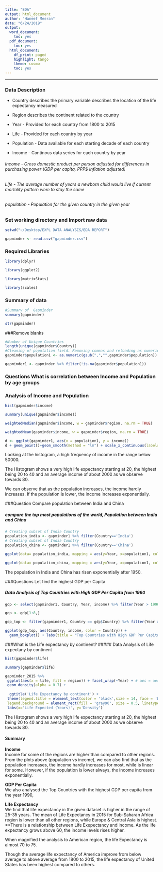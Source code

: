 ```yaml
---
title: "EDA"
output: html_document
author: "Haneef Meeran"
date: "6/24/2019"
output:
  word_document:
    toc: yes
  pdf_document:
    toc: yes
  html_document:
    df_print: paged
    highlight: tango
    theme: cosmo
    toc: yes
---
```


---

### Data Description

- Country describes the primary variable describes the location of the life expectancy measured

- Region describes the continent related to the country

- Year - Provided for each country from 1800 to 2015

- Life - Provided for each country by year

- Population - Data available for each starting decade of each country

- Income - Continous data series for each country by year


###### Income - Gross domestic product per person adjusted for differences in purchasing power (GDP per capita, PPP$ inflation adjusted)
###### Life - The average number of years a newborn child would live if  current mortality pattern were to stay the same
###### population - Population for the given country in the given year


### Set working directory and Import raw data

```r
setwd("~/Desktop/EXPL DATA ANALYSIS/EDA REPORT")

gapminder <- read.csv("gapminder.csv")

```

### Required Libraries
```r

library(dplyr)

library(ggplot2)

library(matrixStats)

library(scales)

```


### Summary of data
```r
#Summary of  Gapminder 
summary(gapminder)

str(gapminder)
```

###Remove blanks
```r
#Number of Unique Countries
length(unique(gapminder$Country))
#Cleaning of population field. Removing commas and reloading as numeric in a different dataset without NAs.
gapminder$population1 <- as.numeric(gsub(",","",gapminder$population))

gapminder1 <- gapminder %>% filter(!is.na(gapminder$population1))

```


### Questions What is correlation between Income and Population by age groups
### Analysis of Income and Population
```r

hist(gapminder$income)

summary(unique(gapminder$income))

weightedMedian(gapminder$income, w = gapminder$region, na.rm = TRUE)

weightedMean(gapminder$income, w = gapminder$region, na.rm = TRUE)

d <- ggplot(gapminder1, aes(x = population1, y = income))
d + geom_point()+geom_smooth(method = "lm") + scale_x_continuous(labels = scales::comma) 

```
Looking at the histogram, a high frequency of income in the range below 50000.

The Histogram shows a very high life expectancy starting at 20, the highest being 20 to 40 and an average income of about 2000 as we observe towards 80.

We can observe that as the population increases, the income hardly increases. If the population is lower, the income increases exponentially. 

###Question Compare population between India and China

##### compare the top most populations of the world, Population between India and China
```r
# Creating subset of India Country
population_india <- gapminder1 %>% filter(Country=='India')
# Creating subset of India Country
population_china <- gapminder1 %>% filter(Country=='China')

ggplot(data= population_india, mapping = aes(y=Year, x=population1, color="India"))  + geom_point(data = gapminder1, aes(color="Others")) + geom_jitter()

ggplot(data= population_china, mapping = aes(y=Year, x=population1, color="China")) + geom_point(data = gapminder1, aes(color="Others")) + geom_jitter()

```
The population in India and China has risen exponentially after 1950.

###Questions Let find the highest GDP per Capita

##### Data Analysis of Top Countries with High GDP Per Capita from 1990
``` r
gdp <- select(gapminder1, Country, Year, income) %>% filter(Year > 1990) %>% group_by(Country) %>% summarise(avg = mean(income)) %>% arrange(desc(avg))

gdp <- gdp[1:8,]

gdp_top <- filter(gapminder1, Country == gdp$Country) %>% filter(Year > 1990)

ggplot(gdp_top, aes(Country, income, color = Country)) +
  geom_boxplot() + labs(title = "Top Countries with High GDP Per Capita", y = "Year", x = "Country_Income")
```

###What is the Life expectancy by continent?
##### Data Analysis of Life expectany by continent
```r

hist(gapminder$life)

summary(gapminder$life)

gapminder_2015 %>%
 ggplot(aes(x = life, fill = region)) + facet_wrap(~Year) + # aes = aesthetics
 geom_density(alpha = 0.7) + 
 
  ggtitle('Life Expectancy by continent') +
 theme(legend.title = element_text(color = 'black',size = 14, face = 'bold'),
 legend.background = element_rect(fill = 'gray90', size = 0.5, linetype = 'dashed')) +
 labs(x='Life Expected (Years)', y='Density')
```
The Histogram shows a very high life expectancy starting at 20, the highest being 20 to 40 and an average income of about 2000 as we observe towards 80.


#### Summary
**Income**<br />
Income for some of the regions are higher than compared to other regions. From the plots above (population vs income), we can also find that as the population increases, the income hardly increases for most, while is linear for some. However, if the population is lower always, the income increases exponentially.


**GDP Per Capita**<br />
We also analysed the Top Countries with the highest GDP per capita from the year 1990, 


**Life Expectancy**<br />
We find that life expectancy in the given dataset is higher in the range of 25-35 years. The mean of Life Expectancy in 2015 for Sub-Saharan Africa region is lower than all other regions, while Europe & Central Asia is highest. 
**There is a relationship between Life Exepectancy and income. 
As the life expectancy grows above 60, the income levels rises higher.

When magnified the analysis to American region, the life Expectancy is almost 70 to 75. 

Though the average life expectancy of America improve from below average to above average from 1800 to 2015, the life expectancy of United States has been highest compared to others. 

